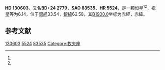 {{Starbox begin
| name = HD 130603
}}
{{Starbox observe
| epoch = [[J2000.0|J2000.0]]
| constell = {{星座名待查}}<ref name=SIMBAD>{{cite web
 | url=http://simbad.u-strasbg.fr/simbad/sim-id?Ident=HR+5524
 | title=Pulsating variable Star
 | publisher=Centre de Données astronomiques de Strasbourg
 | work=SIMBAD
 | accessdate=2012-07-13
 | archive-date=2016-03-17
 | archive-url=https://web.archive.org/web/20160317151323/http://simbad.u-strasbg.fr/simbad/sim-id?Ident=HR+5524
 }}</ref><ref name=DATA>{{cite web
 | url=http://vizier.u-strasbg.fr/viz-bin/VizieR-5?-out.add=.&-source=5050&-corr=PK=HR&-out.max=9999&HR=5524
 | title=VizieR Detailed Page
 | accessdate=2012-07-13
 | archive-date=2016-03-05
 | archive-url=https://web.archive.org/web/20160305050655/http://vizier.u-strasbg.fr/viz-bin/VizieR-5?-out.add=.&-source=5050&-corr=PK=HR&-out.max=9999&HR=5524
 }}</ref>
| 星官 = 
| ra = {{RA|14|48|23.3}}<ref name=SIMBAD /><ref name=DATA />
| dec = {{DEC|+24|22|0}}<ref name=SIMBAD /><ref name=DATA />
| appmag_v = 6.14<ref name=SIMBAD /><ref name=DATA />
}}
{{Starbox character
| class = F2-6V<ref name=SIMBAD /><ref name=DATA />
| b-v = 0.48<ref name=SIMBAD /><ref name=DATA />
| u-b = 0.08<ref name=SIMBAD /><ref name=DATA />
| r-i = <ref name=SIMBAD /><ref name=DATA />
| variable = 
}}
{{Starbox astrometry
| radial_v = 0.08
| prop_mo_ra = -31
| parallax = 0.01
| p_error =
}}
{{Starbox catalog
| names =BD+24 2779，[[SAO星表|SAO]] 83535，[[HD星表|HD]] 130603，[[HR星表|HR]] 5524}}
{{Starbox reference |Simbad=HR+5524}}
{{Starbox end}}

'''HD 130603'''，又名'''BD+24 2779'''，'''SAO 83535'''、'''HR 5524'''，是一颗恒星<ref name=SIMBAD /><ref name=DATA />，视星等为6.14，位于[[銀道座標系|銀經]]33.54，[[銀道座標系|銀緯]]63.58，其[[B1900.0|B1900.0]]坐标为赤經{{RA|14|43|57.2}}，赤緯{{DEC|+24|63.58|55}}。

== 参考文献 ==
{{reflist}}

{{star-stub}}

[[Category:HD和HDE天體|130603]]
[[Category:HR天體|5524]]
[[Category:SAO天體|83535]]
[[Category:牧夫座|Category:牧夫座]]